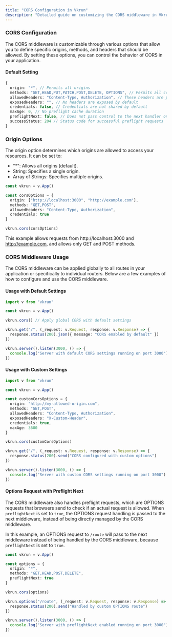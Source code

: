 ```yaml
---
title: "CORS Configuration in Vkrun"
description: "Detailed guide on customizing the CORS middleware in Vkrun, including default settings, origin options, and practical usage examples."
---
```


### CORS Configuration

The CORS middleware is customizable through various options that allow you to define specific origins, methods, and headers that should be allowed. By setting these options, you can control the behavior of CORS in your application.

#### Default Setting

```ts
{
  origin: "*", // Permits all origins
  methods: "GET,HEAD,PUT,PATCH,POST,DELETE, OPTIONS", // Permits all common methods
  allowedHeaders: "Content-Type, Authorization", // These headers are permitted by default
  exposedHeaders: "", // No headers are exposed by default
  credentials: false, // Credentials are not shared by default
  maxAge: 0, // No preflight cache duration
  preflightNext: false, // Does not pass control to the next handler on OPTIONS requests
  successStatus: 204 // Status code for successful preflight requests
}
```

### Origin Options

The origin option determines which origins are allowed to access your resources. It can be set to:

- "*": Allows all origins (default).
- String: Specifies a single origin.
- Array of Strings: Specifies multiple origins.

```ts
const vkrun = v.App()

const corsOptions = {
  origin: ["http://localhost:3000", "http://example.com"],
  methods: "GET,POST",
  allowedHeaders: "Content-Type, Authorization",
  credentials: true
}

vkrun.cors(corsOptions)
```

This example allows requests from http://localhost:3000 and http://example.com, and allows only GET and POST methods.

### CORS Middleware Usage

The CORS middleware can be applied globally to all routes in your application or specifically to individual routers. Below are a few examples of how to configure and use the CORS middleware.

#### Usage with Default Settings

```ts
import v from "vkrun"

const vkrun = v.App()

vkrun.cors() // Apply global CORS with default settings

vkrun.get("/", (_request: v.Request, response: v.Response) => {
  response.status(200).json({ message: "CORS enabled by default" })
})

vkrun.server().listen(3000, () => {
  console.log("Server with default CORS settings running on port 3000")
})
```

#### Usage with Custom Settings

```ts
import v from "vkrun"

const vkrun = v.App()

const customCorsOptions = {
  origin: "http://my-allowed-origin.com",
  methods: "GET,POST",
  allowedHeaders: "Content-Type, Authorization",
  exposedHeaders: "X-Custom-Header",
  credentials: true,
  maxAge: 3600
}

vkrun.cors(customCorsOptions)

vkrun.get("/", (_request: v.Request, response: v.Response) => {
  response.status(200).send("CORS configured with custom options")
})

vkrun.server().listen(3000, () => {
  console.log("Server with custom CORS settings running on port 3000")
})
```

#### Options Request with Preflight Next

The CORS middleware also handles preflight requests, which are OPTIONS requests that browsers send to check if an actual request is allowed. When `preflightNext` is set to `true`, the OPTIONS request handling is passed to the next middleware, instead of being directly managed by the CORS middleware.

In this example, an OPTIONS request to `/route` will pass to the next middleware instead of being handled by the CORS middleware, because `preflightNext` is set to `true`.

```ts
const vkrun = v.App()

const options = {
  origin: "*",
  methods: "GET,HEAD,POST,DELETE",
  preflightNext: true
}

vkrun.cors(options)

vkrun.options("/route", (_request: v.Request, response: v.Response) => {
  response.status(200).send("Handled by custom OPTIONS route")
})

vkrun.server().listen(3000, () => {
  console.log("Server with preflightNext enabled running on port 3000")
})
```
